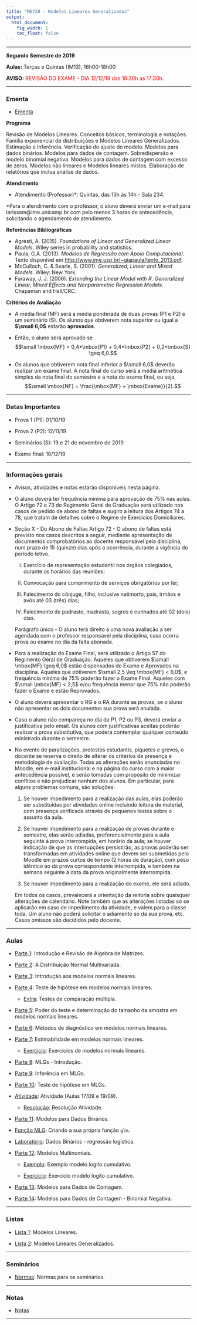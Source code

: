 ```yaml
---
title: "ME720 - Modelos Lineares Generalizados"
output:
  html_document:
    fig_width: 1
    toc_float: false
---
```


----

**Segundo Semestre de 2019**

**Aulas:** Terças e Quintas (IM13), 16h00-18h00

<!-- **AVISO:**<span style="color:red"> As aulas terão início no dia 06/08/2019.  </span>   -->
**AVISO:**<span style="color:red"> REVISÃO DO EXAME - DIA 12/12/19 das 16:30h as 17:30h.  </span>  

----

### **Ementa**

- [Ementa](Disciplinas/ME_720_2s2019/Ementa.pdf)

**Programa**

Revisão de Modelos Lineares. Conceitos básicos, terminologia e notações. Família exponencial de distribuições e Modelos Lineares Generalizados. Estimação e Inferência. Verificação do ajuste do modelo. Modelos para dados binários. Modelos para dados de contagem. Sobredispersão e modelo binomial negativa. Modelos para dados de contagem com excesso de zeros. Modelos não lineares e Modelos lineares mistos. Elaboração de relatórios que inclua análise de dados.
 
**Atendimento**

- Atendimento (Professor)*: Quintas, das 13h às 14h - Sala 234.

*Para o atendimento com o professor, o aluno deverá enviar um e-mail para larissam@ime.unicamp.br com pelo menos 3 horas de antecedência, solicitando o agendamento de atendimento.

**Referências Bibliográficas**

- Agresti, A. (2015). *Foundations of Linear and Generalized Linear Models*. Wiley series in probability and statistics.
- Paula, G.A. (2013). *Modelos de Regressão com Apoio Computacional*. Texto disponível em [http://www.ime.usp.br/~giapaula/texto_2013.pdf](http://www.ime.usp.br/~giapaula/texto_2013.pdf).
- McCulloch, C. \& Searle, S. (2001). *Generalized, Linear and Mixed Models*. Wiley: New York.
- Faraway, J. J. (2006). *Extending the Linear Model with R. Generalized Linear, Mixed Effects and Nonparametric Regression Models*. Chapaman and Hall/CRC.


**Critérios de Avaliação**

- A média final (MF) será a média ponderada de duas provas (P1 e P2) e um seminário  (S). Os alunos que obtiverem nota superior ou igual a **$\small 6,0$** estarão **aprovados**. 

- Então, o aluno será aprovado se
  $$\small \mbox{MF} = 0,4*\mbox{P1} + 0,4*\mbox{P2} + 0,2*\mbox{S} \geq 6,0.$$

- Os alunos que obtiverem nota final inferior a $\small 6,0$ deverão realizar um exame final. A nota final do curso será a média aritmética simples da nota final do semestre e a nota do exame final, ou seja, 
$$\small \mbox{NF} = \frac{\mbox{MF} + \mbox{Exame}}{2}.$$

----

### **Datas Importantes**

- Prova 1 (P1): 	01/10/19	 

- Prova 2 (P2):   12/11/19	 

-  Seminários (S):  19 e 21 de novembro de 2019

- Exame final:    10/12/19 

----

### **Informações gerais**

- Avisos, atividades e notas estarão disponíveis nesta página.
	
- O aluno deverá ter frequência mínima para aprovação de 75\% nas aulas. O Artigo 72 e 73 do Regimento Geral de Graduação será utilizado nos casos de pedido de abono de faltas e sugiro a leitura dos Artigos 74 a 78, que tratam de detalhes sobre o Regime de Exercícios Domiciliares.
	
- Seção X - Do Abono de Faltas Artigo 72 - O abono de faltas está previsto nos casos descritos a seguir, mediante apresentação de documentos comprobatórios ao docente responsável pela disciplina, num prazo de 15 (quinze) dias após a ocorrência, durante a vigência do período letivo.

    I) Exercício de representação estudantil nos órgãos colegiados, durante os horários das reuniões;
    
    II) Convocação para cumprimento de serviços obrigatórios por lei;
    
    III) Falecimento do cônjuge, filho, inclusive natimorto, pais, irmãos e avós até 03 (três) dias;
    
    IV) Falecimento de padrasto, madrasta, sogros e cunhados até 02 (dois) dias.
    
    Parágrafo único - O aluno terá direito a uma nova avaliação a ser agendada com o professor responsável pela disciplina, caso ocorra prova ou exame no dia da falta abonada.
	
- Para a realização do Exame Final, será utilizado o Artigo 57 do Regimento Geral de Graduação. Aqueles que obtiverem $\small \mbox{MF}  \geq 6,0$ estão dispensados do Exame e Aprovados na disciplina. Aqueles que obtiverem $\small 2,5 \leq \mbox{MF}  < 6,0$, e frequência mínima de 75\% poderão fazer o Exame Final. Aqueles com $\small \mbox{MF}  < 2,5$ e/ou frequência menor que 75\% não poderão fazer o Exame e estão Reprovados.
	
- O aluno deverá apresentar o RG e o RA durante as provas, se o aluno não apresentar os dois documentos sua prova será anulada.
	
- Caso o aluno não compareça no dia da P1, P2 ou P3, deverá enviar a justificativa pelo email. Os alunos com justificativas aceitas poderão realizar a prova substitutiva, que poderá contemplar qualquer conteúdo ministrado durante o semestre.
	
- No evento de paralizações, protestos estudantis, piquetes e greves, o docente se reserva o direito de alterar os critérios de presença e metodologia de avaliação. Todas as alterações serão anunciadas no Moodle, em e-mail institucional e na página do curso com a maior antecedência possível, e serão tomadas com propósito de minimizar conflitos e não prejudicar nenhum dos alunos. Em particular, para alguns problemas comuns, são soluções:

    1. Se houver impedimento para a realização das aulas, elas poderão ser substituídas por atividades online incluindo leitura de material, com presença verificada através de pequenos testes sobre o assunto da aula.
    
    2. Se houver impedimento para a realização de provas durante o semestre, elas serão adiadas, preferencialmente para a aula seguinte à prova interrompida, em horário da aula; se houver indicação de que as interrupções persistirão, as provas poderão ser transformadas em atividades online que devem ser submetidas pelo Moodle em prazos curtos de tempo (2 horas de duração), com peso idêntico ao da prova correspondente interrompida, e também na semana seguinte à data da prova originalmente interrompida.
    
    3. Se houver impedimento para a realização do exame, ele será adiado.

    Em todos os casos, prevalecerá a orientação da reitoria sobre quaisquer alterações de calendário. Note também que as alterações listadas só se aplicarão em caso de impedimento da atividade, e valem para a classe toda. Um aluno não poderá solicitar o adiamento só da sua prova, etc. Casos omissos são decididos pelo docente.

---- 

### **Aulas**

- [Parte 1](Disciplinas/ME_720_2s2019/Parte1.pdf): Introdução e Revisão de Álgebra de Matrizes.

- [Parte 2](Disciplinas/ME_720_2s2019/Parte2.pdf): A Distribuição Normal Multivariada.

- [Parte 3](Disciplinas/ME_720_2s2019/Parte3.pdf): Introdução aos modelos normais lineares.

- [Parte 4](Disciplinas/ME_720_2s2019/Parte4.pdf): Teste de hipótese em modelos normais lineares.

    - [Extra](Disciplinas/ME_720_2s2019/Testes de comparacao multipla.pdf): Testes de comparação múltipla.
</p>

- [Parte 5](Disciplinas/ME_720_2s2019/Parte5.pdf): Poder do teste e determinação do tamanho da amostra em modelos normais lineares.

- [Parte 6](Disciplinas/ME_720_2s2019/Parte6.pdf): Métodos de diagnóstico em modelos normais lineares.

- [Parte 7](Disciplinas/ME_720_2s2019/Parte7.pdf): Estimabilidade em modelos normais lineares.

    - [Exercício](Disciplinas/ME_720_2s2019/Parte7Ex.pdf): Exercícios de modelos normais lineares.
</p>
    
- [Parte 8](Disciplinas/ME_720_2s2019/Parte8.pdf): MLGs - Introdução.

- [Parte 9](Disciplinas/ME_720_2s2019/Parte9.pdf): Inferência em MLGs.

- [Parte 10](Disciplinas/ME_720_2s2019/Parte10.pdf): Teste de hipótese em MLGs.

- [Atividade](Disciplinas/ME_720_2s2019/Atividade.pdf): Atividade (Aulas 17/09 e 19/09).

    - [Resolução](Disciplinas/ME_720_2s2019/AtividadeResolucao.pdf): Resolução Atividade.
</p>

- [Parte 11](Disciplinas/ME_720_2s2019/Parte11.pdf): Modelos para Dados Binários.

- [Função MLG](Disciplinas/ME_720_2s2019/Parte11-fcMLG.pdf): Criando a sua própria função `glm`.

- [Laboratório](Disciplinas/ME_720_2s2019/Parte11_Lab.pdf): Dados Binários - regressão logística.

- [Parte 12](Disciplinas/ME_720_2s2019/Parte12.pdf): Modelos Multinomiais.

    - [Exemplo](Disciplinas/ME_720_2s2019/ExemploGPA.pdf): Exemplo modelo logito cumulativo.
</p>

    - [Exercício](Disciplinas/ME_720_2s2019/Parte12Ex.pdf): Exercício modelo logito cumulativo.
</p>

- [Parte 13](Disciplinas/ME_720_2s2019/Parte13.pdf): Modelos para Dados de Contagem.

- [Parte 14](Disciplinas/ME_720_2s2019/Parte14.pdf): Modelos para Dados de Contagem - Binomial Negativa.

----

### **Listas**
  
- [Lista 1](Disciplinas/ME_720_2s2019/Lista1.pdf): Modelos Lineares. 

- [Lista 2](Disciplinas/ME_720_2s2019/Lista2.pdf): Modelos Lineares Generalizados. 


----

### **Seminários**

- [Normas](Disciplinas/ME_720_2s2019/Seminario.pdf): Normas para os seminários.


----

### **Notas**

- [Notas](Disciplinas/ME_720_2s2019/notas.html)

----
